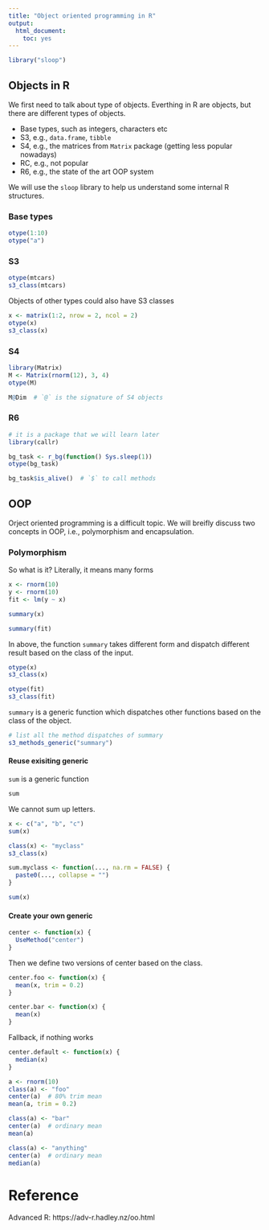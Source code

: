 ```yaml
---
title: "Object oriented programming in R"
output: 
  html_document: 
    toc: yes
---
```


```r
library("sloop")
```

## Objects in R

We first need to talk about type of objects. Everthing in R are objects, but there are different types of objects.

- Base types, such as integers, characters etc
- S3, e.g., `data.frame`, `tibble`
- S4, e.g., the matrices from `Matrix` package (getting less popular nowadays)
- RC, e.g., not popular
- R6, e.g., the state of the art OOP system


We will use the `sloop` library to help us understand some internal R structures.


### Base types
```r
otype(1:10)
otype("a")
```


### S3
```r
otype(mtcars)
s3_class(mtcars)
```

Objects of other types could also have S3 classes

```r
x <- matrix(1:2, nrow = 2, ncol = 2)
otype(x)
s3_class(x)
```

### S4
```r
library(Matrix)
M <- Matrix(rnorm(12), 3, 4)
otype(M)
```

```r
M@Dim  # `@` is the signature of S4 objects
```

### R6

```r
# it is a package that we will learn later
library(callr)
```

```r
bg_task <- r_bg(function() Sys.sleep(1))
otype(bg_task)
```

```r
bg_task$is_alive()  # `$` to call methods
```

## OOP

Orject oriented programming is a difficult topic. We will breifly discuss two concepts in OOP, i.e., polymorphism and encapsulation.


### Polymorphism

So what is it? Literally, it means many forms

```r
x <- rnorm(10)
y <- rnorm(10)
fit <- lm(y ~ x)
```


```r
summary(x)
```

```r
summary(fit)
```

In above, the function `summary` takes different form and dispatch different result based on the class of the input.

```r
otype(x)
s3_class(x)
```


```r
otype(fit)
s3_class(fit)
```


`summary` is a generic function which dispatches other functions based on the class of the object.
```r
# list all the method dispatches of summary
s3_methods_generic("summary")
```

#### Reuse exisiting generic


`sum` is a generic function

```r
sum
```

We cannot sum up letters.
```r
x <- c("a", "b", "c")
sum(x)
```

```r
class(x) <- "myclass"
s3_class(x)
```

```r
sum.myclass <- function(..., na.rm = FALSE) {
  paste0(..., collapse = "")
}
```

```r
sum(x)
```


#### Create your own generic

```r
center <- function(x) {
  UseMethod("center")
}
```

Then we define two versions of center based on the class.
```r
center.foo <- function(x) {
  mean(x, trim = 0.2)
}

center.bar <- function(x) {
  mean(x)
}
```

Fallback, if nothing works
```r
center.default <- function(x) {
  median(x)
}
```



```r
a <- rnorm(10)
class(a) <- "foo"
center(a)  # 80% trim mean
mean(a, trim = 0.2)
```

```r
class(a) <- "bar"
center(a)  # ordinary mean
mean(a)
```

```r
class(a) <- "anything"
center(a)  # ordinary mean
median(a)
```


# Reference

Advanced R: https://adv-r.hadley.nz/oo.html
